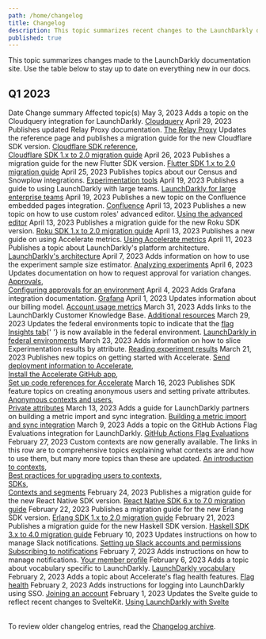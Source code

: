 ```yaml
---
path: /home/changelog
title: Changelog
description: This topic summarizes recent changes to the LaunchDarkly documentation.
published: true
---
```


This topic summarizes changes made to the LaunchDarkly documentation site. Use the table below to stay up to date on everything new in our docs.

## Q1 2023

<Table>
  <TableHeader>
    <TableHeadCell>Date</TableHeadCell>
    <TableHeadCell>Change summary</TableHeadCell>
    <TableHeadCell>Affected topic(s)</TableHeadCell>
  </TableHeader>
  <TableBody>
  <TableRow>
    <TableCell>May 3, 2023</TableCell>
    <TableCell>Adds a topic on the Cloudquery integration for LaunchDarkly.</TableCell>
    <TableCell>
      <a href="/integrations/cloudquery">Cloudquery</a>
    </TableCell>
  </TableRow>
    <TableRow>
      <TableCell>April 29, 2023</TableCell>
      <TableCell>Publishes updated Relay Proxy documentation.</TableCell>
      <TableCell>
        <a href="/home/relay-proxy">The Relay Proxy</a>
      </TableCell>
    </TableRow>
    <TableRow>
      <TableCell>
        Updates the reference page and publishes a migration guide for the new Cloudflare SDK version.
      </TableCell>
      <TableCell>
        <a href="/sdk/server-side/cloudflare">Cloudflare SDK reference</a>,<br />
        <a href="/sdk/server-side/cloudflare/migration-1-to-2">Cloudflare SDK 1.x to 2.0 migration guide</a>
      </TableCell>
    </TableRow>
    <TableRow>
      <TableCell>April 26, 2023</TableCell>
      <TableCell>Publishes a migration guide for the new Flutter SDK version.</TableCell>
      <TableCell>
        <a href="/sdk/client-side/flutter/migration-1-to-2">Flutter SDK 1.x to 2.0 migration guide</a>
      </TableCell>
    </TableRow>
    <TableRow>
      <TableCell>April 25, 2023</TableCell>
      <TableCell>Publishes topics about our Census and Snowplow integrations.</TableCell>
      <TableCell>
        <a href="/integrations/experimentation">Experimentation tools</a>
      </TableCell>
    </TableRow>
    <TableRow>
      <TableCell>April 19, 2023</TableCell>
      <TableCell>Publishes a guide to using LaunchDarkly with large teams.</TableCell>
      <TableCell>
        <a href="/guides/account/large-teams">LaunchDarkly for large enterprise teams</a>
      </TableCell>
    </TableRow>
    <TableRow>
      <TableCell>April 19, 2023</TableCell>
      <TableCell>Publishes a new topic on the Confluence embedded pages integration.</TableCell>
      <TableCell>
        <a href="/integrations/confluence">Confluence</a>
      </TableCell>
    </TableRow>
    <TableRow>
      <TableCell>April 13, 2023</TableCell>
      <TableCell>Publishes a new topic on how to use custom roles' advanced editor.</TableCell>
      <TableCell>
        <a href="/home/members/advanced-editor">Using the advanced editor</a>
      </TableCell>
    </TableRow>
    <TableRow>
      <TableCell>April 13, 2023</TableCell>
      <TableCell>Publishes a migration guide for the new Roku SDK version.</TableCell>
      <TableCell>
        <a href="/sdk/client-side/roku/migration-1-to-2">Roku SDK 1.x to 2.0 migration guide</a>
      </TableCell>
    </TableRow>
    <TableRow>
      <TableCell>April 13, 2023</TableCell>
      <TableCell>Publishes a new guide on using Accelerate metrics.</TableCell>
      <TableCell>
        <a href="/guides/flags/accelerate-metrics">Using Accelerate metrics</a>
      </TableCell>
    </TableRow>
    <TableRow>
      <TableCell>April 11, 2023</TableCell>
      <TableCell>Publishes a topic about LaunchDarkly's platform architecture.</TableCell>
      <TableCell>
        <a href="/home/getting-started/architecture">LaunchDarkly's architecture</a>
      </TableCell>
    </TableRow>
    <TableRow>
      <TableCell>April 7, 2023</TableCell>
      <TableCell>Adds information on how to use the experiment sample size estimator.</TableCell>
      <TableCell>
        <a href="/home/analyzing-experiments">Analyzing experiments</a>
      </TableCell>
    </TableRow>
    <TableRow>
      <TableCell>April 6, 2023</TableCell>
      <TableCell>Updates documentation on how to request approval for variation changes.</TableCell>
      <TableCell>
        <a href="/home/feature-workflows/approvals">Approvals</a>,<br />
        <a href="/home/feature-workflows/environment-approvals">Configuring approvals for an environment</a>
      </TableCell>
    </TableRow>
    <TableRow>
      <TableCell>April 4, 2023</TableCell>
      <TableCell>Adds Grafana integration documentation.</TableCell>
      <TableCell>
        <a href="/integrations/grafana">Grafana</a>
      </TableCell>
    </TableRow>
    <TableRow>
      <TableCell>April 1, 2023</TableCell>
      <TableCell>Updates information about our billing model.</TableCell>
      <TableCell>
        <a href="/home/billing/usage-metrics">Account usage metrics</a>
      </TableCell>
    </TableRow>
    <TableRow>
      <TableCell>March 31, 2023</TableCell>
      <TableCell>Adds links to the LaunchDarkly Customer Knowledge Base.</TableCell>
      <TableCell>
        <a href="/guides/additional-resources">Additional resources</a>
      </TableCell>
    </TableRow>
    <TableRow>
      <TableCell>March 29, 2023</TableCell>
      <TableCell>
        Updates the federal environments topic to indicate that the <a href="/home/flags/insights">flag Insights tab</a>{' '}
        is now available in the federal environment.
      </TableCell>
      <TableCell>
        <a href="/home/advanced/federal">LaunchDarkly in federal environments</a>
      </TableCell>
    </TableRow>
    <TableRow>
      <TableCell>March 23, 2023</TableCell>
      <TableCell>Adds information on how to slice Experimentation results by attribute.</TableCell>
      <TableCell>
        <a href="/home/analyzing-experiments/results">Reading experiment results</a>
      </TableCell>
    </TableRow>
    <TableRow>
      <TableCell>March 21, 2023</TableCell>
      <TableCell>Publishes new topics on getting started with Accelerate.</TableCell>
      <TableCell>
        <a href="/home/accelerate/config-deployment-accelerate">Send deployment information to Accelerate</a>,<br />
        <a href="/home/accelerate/github-app-accelerate">Install the Accelerate GitHub app</a>,<br />
        <a href="/home/accelerate/code-refs-accelerate">Set up code references for Accelerate</a>
      </TableCell>
    </TableRow>
    <TableRow>
      <TableCell>March 16, 2023</TableCell>
      <TableCell>Publishes SDK feature topics on creating anonymous users and setting private attributes.</TableCell>
      <TableCell>
        <a href="/sdk/features/anonymous">Anonymous contexts and users</a>,<br />
        <a href="/sdk/features/private-attributes">Private attributes</a>
      </TableCell>
    </TableRow>
    <TableRow>
      <TableCell>March 13, 2023</TableCell>
      <TableCell>Adds a guide for LaunchDarkly partners on building a metric import and sync integration.</TableCell>
      <TableCell>
        <a href="/guides/integrations/build-metric">Building a metric import and sync integration</a>
      </TableCell>
    </TableRow>
    <TableRow>
      <TableCell>March 9, 2023</TableCell>
      <TableCell>Adds a topic on the GitHub Actions Flag Evaluations integration for LaunchDarkly.</TableCell>
      <TableCell>
        <a href="/integrations/github-actions-flag-evaluations">GitHub Actions Flag Evaluations</a>
      </TableCell>
    </TableRow>
    <TableRow>
      <TableCell>February 27, 2023</TableCell>
      <TableCell>
        Custom contexts are now generally available. The links in this row are to comprehensive topics explaining what
        contexts are and how to use them, but many more topics than these are updated.
      </TableCell>
      <TableCell>
        <a href="/guides/flags/intro-contexts">An introduction to contexts</a>, <br />
        <a href="/guides/flags/upgrading-contexts">Best practices for upgrading users to contexts</a>, <br />
        <a href="/sdk">SDKs</a>, <br />
        <a href="/home/contexts">Contexts and segments</a>
      </TableCell>
    </TableRow>
    <TableRow>
      <TableCell>February 24, 2023</TableCell>
      <TableCell>Publishes a migration guide for the new React Native SDK version.</TableCell>
      <TableCell>
        <a href="/sdk/client-side/react/react-native-migration-6-to-7">React Native SDK 6.x to 7.0 migration guide</a>
      </TableCell>
    </TableRow>
    <TableRow>
      <TableCell>February 22, 2023</TableCell>
      <TableCell>Publishes a migration guide for the new Erlang SDK version.</TableCell>
      <TableCell>
        <a href="/sdk/server-side/erlang/migration-1-to-2">Erlang SDK 1.x to 2.0 migration guide</a>
      </TableCell>
    </TableRow>
    <TableRow>
      <TableCell>February 21, 2023</TableCell>
      <TableCell>Publishes a migration guide for the new Haskell SDK version.</TableCell>
      <TableCell>
        <a href="/sdk/server-side/haskell/migration-3-to-4">Haskell SDK 3.x to 4.0 migration guide</a>
      </TableCell>
    </TableRow>
    <TableRow>
      <TableCell>February 10, 2023</TableCell>
      <TableCell>Updates instructions on how to manage Slack notifications.</TableCell>
      <TableCell>
        <a href="/integrations/slack/setting-up">Setting up Slack accounts and permissions</a>
        <br />
        <a href="/integrations/slack/notifications">Subscribing to notifications</a>
      </TableCell>
    </TableRow>
    <TableRow>
      <TableCell>February 7, 2023</TableCell>
      <TableCell>Adds instructions on how to manage notifications.</TableCell>
      <TableCell>
        <a href="/home/members/profile">Your member profile</a>
      </TableCell>
    </TableRow>
    <TableRow>
      <TableCell>February 6, 2023</TableCell>
      <TableCell>Adds a topic about vocabulary specific to LaunchDarkly.</TableCell>
      <TableCell>
        <a href="/home/getting-started/vocabulary">LaunchDarkly vocabulary</a>
      </TableCell>
    </TableRow>
    <TableRow>
      <TableCell>February 2, 2023</TableCell>
      <TableCell>Adds a topic about Accelerate's flag health features.</TableCell>
      <TableCell>
        <a href="/home/accelerate/accelerate-metrics/flag-health">Flag health</a>
      </TableCell>
    </TableRow>
    <TableRow>
      <TableCell>February 2, 2023</TableCell>
      <TableCell>Adds instructions for logging into LaunchDarkly using SSO.</TableCell>
      <TableCell>
        <a href="/home/getting-started/your-account">Joining an account</a>
      </TableCell>
    </TableRow>
    <TableRow>
      <TableCell>February 1, 2023</TableCell>
      <TableCell>Updates the Svelte guide to reflect recent changes to SvelteKit.</TableCell>
      <TableCell>
        <a href="/guides/infrastructure/svelte">Using LaunchDarkly with Svelte</a>
      </TableCell>
    </TableRow>
  </TableBody>
</Table>

To review older changelog entries, read the [Changelog archive](/home/changelog/archive).
